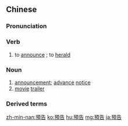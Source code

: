 {{also|预告|予告}}
==Chinese==
{{zh-forms|s=预告}}

===Pronunciation===
{{zh-pron
|m=yùgào
|c=jyu6 gou3
|h=pfs=yi-ko
|mn=qz:īr-kò͘/tp,xm:ū-kò/kh,zz:ī-kò
|cat=v,n
}}

===Verb===
{{zh-verb}}

# to [[announce]] {{gloss|before an event takes place}}; to [[herald]]

===Noun===
{{zh-noun}}

# [[announcement]]; [[advance]] [[notice]]
# [[movie]] [[trailer]]

===Derived terms===
{{zh-der|天氣預告|預告片}}

{{zh-cat|Intermediate}}

[[zh-min-nan:預告]]
[[ko:預告]]
[[hu:預告]]
[[mg:預告]]
[[ja:預告]]
